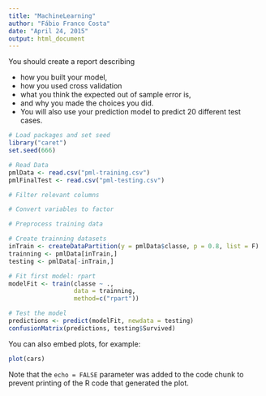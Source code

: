 ```yaml
---
title: "MachineLearning"
author: "Fábio Franco Costa"
date: "April 24, 2015"
output: html_document
---
```



You should create a report describing  

* how you built your model,
* how you used cross validation  
* what you think the expected out of sample error is, 
* and why you made the choices you did.  
* You will also use your prediction model to predict 20 different test cases. 


```r
# Load packages and set seed
library("caret")
set.seed(666)

# Read Data
pmlData <- read.csv("pml-training.csv")
pmlFinalTest <- read.csv("pml-testing.csv") 

# Filter relevant columns

# Convert variables to factor 

# Preprocess training data

# Create trainning datasets
inTrain <- createDataPartition(y = pmlData$classe, p = 0.8, list = F)
trainning <- pmlData[inTrain,]
testing <- pmlData[-inTrain,]

# Fit first model: rpart
modelFit <- train(classe ~ .,
                  data = trainning,  
                  method=c("rpart"))

# Test the model
predictions <- predict(modelFit, newdata = testing)
confusionMatrix(predictions, testing$Survived)

```

You can also embed plots, for example:

```r
plot(cars)
```

Note that the `echo = FALSE` parameter was added to the code chunk to prevent printing of the R code that generated the plot.
